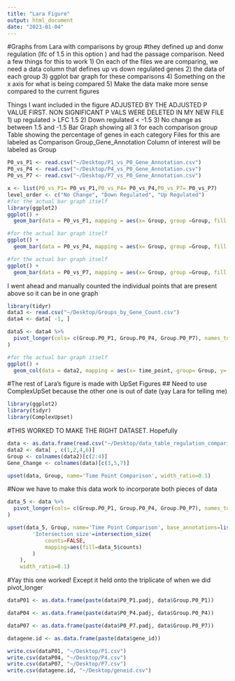 ```yaml
---
title: "Lara Figure"
output: html_document
date: "2023-01-04"
---
```

#Graphs from Lara with comparisons by group
#they defined up and donw regulation (lfc of 1.5 in this option ) and had the passage comparison.
Need a few things for this to work 
1) On each of the files we are comparing, we need a data column that defines up vs down regulated genes
2) the data of each group 
3) ggplot bar graph for these comparisons 
4) Something on the x axis for what is being compared
5) Make the data make more sense compared to the current figures 

Things I want included in the figure 
ADJUSTED BY THE ADJUSTED P VALUE FIRST. NON SIGNIFICANT P VALS WERE DELETED IN MY NEW FILE 
1) up regulated > LFC 1.5 
2) Down regulated < -1.5 
3) No change as between 1.5 and -1.5 
Bar Graph showing all 3 for each comparison group 
Table showing the percentage of genes in each category 
Files for this are labeled as Comparison Group_Gene_Annotation
Column of interest will be labeled as Group
```r
P0_vs_P1 <- read.csv("~/Desktop/P1_vs_P0_Gene_Annotation.csv")
P0_vs_P4 <- read.csv("~/Desktop/P4_vs_P0_Gene_Annotation.csv")
P0_vs_P7 <- read.csv("~/Desktop/P7_vs_P0_Gene_Annotation.csv")
```

```r
x <- list(P0_vs_P1= P0_vs_P1,P0_vs_P4= P0_vs_P4,P0_vs_P7= P0_vs_P7)
level_order <- c("No Change", "Down Regulated", "Up Regulated")
#for the actual bar graph itself 
library(ggplot2)
ggplot() +
  geom_bar(data = P0_vs_P1, mapping = aes(x= Group, group =Group, fill = Group), position = "dodge") + xlab("P0 vs P1") + ylab("Total Number of Genes")  
```
```r
#for the actual bar graph itself 
ggplot() +
  geom_bar(data = P0_vs_P4, mapping = aes(x= Group, group =Group, fill = Group), position = "dodge") + xlab("P0 vs P4") + ylab("Total Number of Genes") 
```
```r
#for the actual bar graph itself 
ggplot() +
  geom_bar(data = P0_vs_P7, mapping = aes(x= Group, group =Group, fill = Group), position = "dodge") + xlab("P0 vs P7") + ylab("Total Number of Genes") 
```
I went ahead and manually counted the individual points that are present above so it can be in one graph 
```r
library(tidyr)
data3 <- read.csv("~/Desktop/Groups_by_Gene_Count.csv")
data4 <- data[ -1, ]
```


```r
data5 <- data4 %>%
  pivot_longer(cols= c(Group.P0_P1, Group.P0_P4, Group.P0_P7), names_to = "time_point", values_to= "counts"
)
```


```r
#for the actual bar graph itself 
ggplot() +
  geom_col(data = data2, mapping = aes(x= time_point, group= Group, y= counts, fill= Group), position = "dodge") + xlab("Comparison Groups") + ylab("Total Number of Genes") 
```
#The rest of Lara's figure is made with UpSet Figures 
## Need to use ComplexUpSet because the other one is out of date (yay Lara for telling me)
```r
library(ggplot2)
library(tidyr)
library(ComplexUpset)
```

#THIS WORKED TO MAKE THE RIGHT DATASET. Hopefully 
```r
data <- as.data.frame(read.csv("~/Desktop/data_table_regulation_comparison_2.csv"))
data2 <- data[ , c(1,2,4,6)]
Group <- colnames(data2)[c(2:4)]
Gene_Change <- colnames(data)[c(3,5,7)]
```

```r
upset(data, Group, name='Time Point Comparison', width_ratio=0.1)
```

#Now we have to make this data work to incorporate both pieces of data 
```r
data_5 <- data %>%
  pivot_longer(cols= c(Group.P0_P1, Group.P0_P4, Group.P0_P7), names_to = "time_point", values_to= "counts"
)
```


```r
upset(data_5, Group, name='Time Point Comparison', base_annotations=list(
        'Intersection size'=intersection_size(
            counts=FALSE,
            mapping=aes(fill=data_5$counts)
        )
    ),
    width_ratio=0.1)
```
#Yay this one worked! Except it held onto the triplicate of when we did pivot_longer 
```r
dataP01 <- as.data.frame(paste(data$P0_P1.padj, data$Group.P0_P1))

dataP04 <- as.data.frame(paste(data$P0_P4.padj, data$Group.P0_P4))

dataP07 <- as.data.frame(paste(data$P0_P7.padj, data$Group.P0_P7))

datagene.id <- as.data.frame(paste(data$gene_id))
```


```r
write.csv(dataP01, "~/Desktop/P1.csv")
write.csv(dataP04, "~/Desktop/P4.csv")
write.csv(dataP07, "~/Desktop/P7.csv")
write.csv(datagene.id, "~/Desktop/geneid.csv")
```

